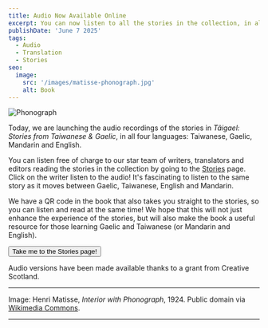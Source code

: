 ```yaml
---
title: Audio Now Available Online
excerpt: You can now listen to all the stories in the collection, in all languages
publishDate: 'June 7 2025'
tags:
  - Audio
  - Translation
  - Stories
seo:
  image:
    src: '/images/matisse-phonograph.jpg'
    alt: Book
---
```



![Phonograph](/images/matisse-phonograph.jpg)

Today, we are launching the audio recordings of the stories in <em>Tâigael: Stories from Taiwanese & Gaelic</em>, in all four languages: Taiwanese, Gaelic, Mandarin and English.

You can listen free of charge to our star team of writers, translators and editors reading the stories in the collection by going to the [Stories](/stories) page. Click on the writer listen to the audio! It's fascinating to listen to the same story as it moves between Gaelic, Taiwanese, English and Mandarin.

We have a QR code in the book that also takes you straight to the stories, so you can listen and read at the same time! We hope that this will not just enhance the experience of the stories, but will also make the book a useful resource for those learning Gaelic and Taiwanese (or Mandarin and English).

<div class="flex justify-center">
  <Button href="/stories">Take me to the Stories page!</Button>
</div>

Audio versions have been made available thanks to a grant from Creative Scotland.

---

Image: Henri Matisse, _Interior with Phonograph_, 1924. Public domain via [Wikimedia Commons](https://commons.wikimedia.org/wiki/File:Int%C3%A9rieur_au_phonographe,_par_Henri_Matisse.jpg).

---

<Order />
